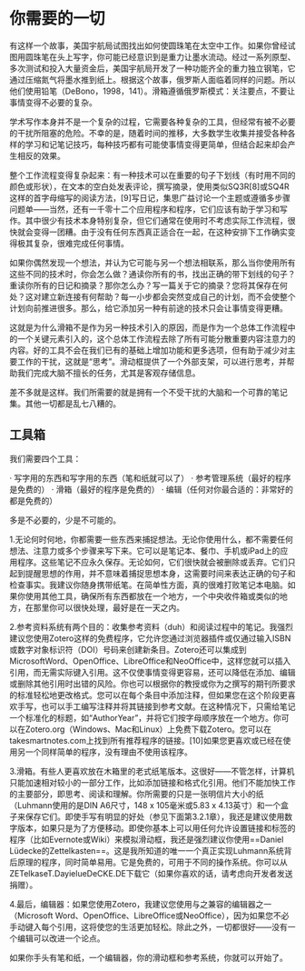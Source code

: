 # 你需要的一切 {#winda}

有这样一个故事，美国宇航局试图找出如何使圆珠笔在太空中工作。如果你曾经试图用圆珠笔在头上写字，你可能已经意识到是重力让墨水流动。经过一系列原型、多次测试和投入大量资金后，美国宇航局开发了一种功能齐全的重力独立钢笔，它通过压缩氮气将墨水推到纸上。根据这个故事，俄罗斯人面临着同样的问题。所以他们使用铅笔（DeBono，1998，141）。滑箱遵循俄罗斯模式：关注要点，不要让事情变得不必要的复杂。

学术写作本身并不是一个复杂的过程，它需要各种复杂的工具，但经常有被不必要的干扰所阻塞的危险。不幸的是，随着时间的推移，大多数学生收集并接受各种各样的学习和记笔记技巧，每种技巧都有可能使事情变得更简单，但结合起来却会产生相反的效果。

整个工作流程变得复杂起来：有一种技术可以在重要的句子下划线（有时用不同的颜色或形状），在文本的空白处发表评论，撰写摘录，使用类似SQ3R\[8\]或SQ4R这样的首字母缩写的阅读方法，\[9\]写日记，集思广益讨论一个主题或遵循多步骤问题单——当然，还有一千零十二个应用程序和程序，它们应该有助于学习和写作。其中很少有技术本身特别复杂，但它们通常在使用时不考虑实际工作流程，很快就会变得一团糟。由于没有任何东西真正适合在一起，在这种安排下工作确实变得极其复杂，很难完成任何事情。

如果你偶然发现一个想法，并认为它可能与另一个想法相联系，那么当你使用所有这些不同的技术时，你会怎么做？通读你所有的书，找出正确的带下划线的句子？重读你所有的日记和摘录？那你怎么办？写一篇关于它的摘录？您将其保存在何处？这对建立新连接有何帮助？每一小步都会突然变成自己的计划，而不会使整个计划向前推进很多。那么，给它添加另一种有前途的技术只会让事情变得更糟。

这就是为什么滑箱不是作为另一种技术引入的原因，而是作为一个总体工作流程中的一个关键元素引入的，这个总体工作流程去除了所有可能分散重要内容注意力的内容。好的工具不会在我们已有的基础上增加功能和更多选项，但有助于减少对主要工作的干扰，这就是“思考”。滑动框提供了一个外部支架，可以进行思考，并帮助我们完成大脑不擅长的任务，尤其是客观存储信息。

差不多就是这样。我们所需要的就是拥有一个不受干扰的大脑和一个可靠的笔记集。其他一切都是乱七八糟的。

## 工具箱

我们需要四个工具：

· 写字用的东西和写字用的东西（笔和纸就可以了）
· 参考管理系统（最好的程序是免费的）
· 滑箱（最好的程序是免费的）
· 编辑（任何对你最合适的：非常好的都是免费的）


多是不必要的，少是不可能的。

1.无论何时何地，你都需要一些东西来捕捉想法。无论你使用什么，都不需要任何想法、注意力或多个步骤来写下来。它可以是笔记本、餐巾、手机或iPad上的应用程序。这些笔记不应永久保存。无论如何，它们很快就会被删除或丢弃。它们只起到提醒思想的作用，并不意味着捕捉思想本身，这需要时间来表达正确的句子和检查事实。我建议你随身携带纸笔。在简单性方面，真的很难打败笔记本电脑。如果你使用其他工具，确保所有东西都放在一个地方，一个中央收件箱或类似的地方，在那里你可以很快处理，最好是在一天之内。

2.参考资料系统有两个目的：收集参考资料（duh）和阅读过程中的笔记。我强烈建议您使用Zotero这样的免费程序，它允许您通过浏览器插件或仅通过输入ISBN或数字对象标识符（DOI）号码来创建新条目。Zotero还可以集成到MicrosoftWord、OpenOffice、LibreOffice和NeoOffice中，这样您就可以插入引用，而无需实际键入引用。这不仅使事情变得更容易，还可以降低在添加、编辑或删除其他引用时出错的风险。你也可以根据你的教授或你为之撰写的期刊所要求的标准轻松地更改格式。您可以在每个条目中添加注释，但如果您在这个阶段更喜欢手写，也可以手工编写注释并将其链接到参考文献。在这种情况下，只需给笔记一个标准化的标题，如“AuthorYear”，并将它们按字母顺序放在一个地方。你可以在Zotero.org（Windows、Mac和Linux）上免费下载Zotero。您可以在takesmartnotes.com上找到所有推荐程序的链接。[10]如果您更喜欢或已经在使用另一个同样简单的程序，没有理由不使用该程序。

3.滑箱。有些人更喜欢放在木箱里的老式纸笔版本。这很好——不管怎样，计算机只能加速相对较小的一部分工作，比如添加链接和格式化引用。他们不能加快工作的主要部分，即思考、阅读和理解。你所需要的只是一张明信片大小的纸（Luhmann使用的是DIN A6尺寸，148 x 105毫米或5.83 x 4.13英寸）和一个盒子来保存它们。即使手写有明显的好处（参见下面第3.2.1章），我还是建议使用数字版本，如果只是为了方便移动。即使你基本上可以用任何允许设置链接和标签的程序（比如Evernote或Wiki）来模拟滑动框，我还是强烈建议你使用==Daniel Lüdecke的Zettelkasten==。这是我所知道的唯一一个真正实现Luhmann系统背后原理的程序，同时简单易用。它是免费的，可用于不同的操作系统。你可以从ZETelkaseT.DayielueDeCKE.DE下载它（如果你喜欢的话，请考虑向开发者发送捐赠）。

4.最后，编辑器：如果您使用Zotero，我建议您使用与之兼容的编辑器之一（Microsoft Word、OpenOffice、LibreOffice或NeoOffice），因为如果您不必手动键入每个引用，这将使您的生活更加轻松。除此之外，一切都很好——没有一个编辑可以改进一个论点。

如果你手头有笔和纸，一个编辑器，你的滑动框和参考系统，你就可以开始了。
